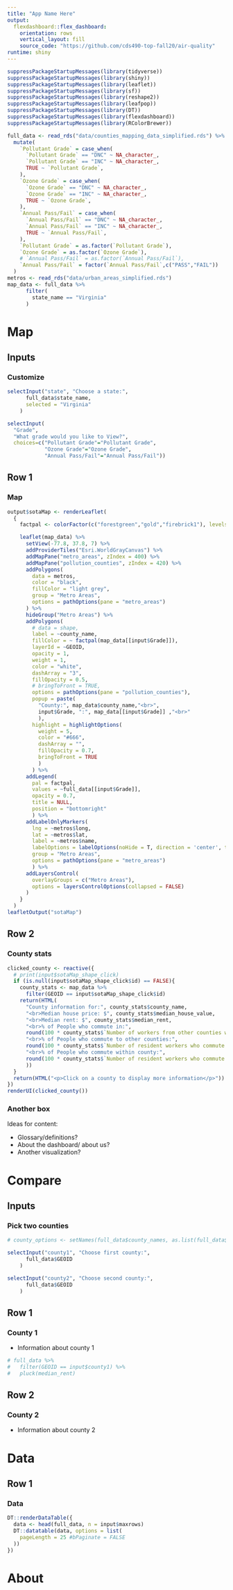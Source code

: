 ```yaml
---
title: "App Name Here"
output: 
  flexdashboard::flex_dashboard:
    orientation: rows
    vertical_layout: fill
    source_code: "https://github.com/cds490-top-fall20/air-quality"
runtime: shiny
---
```


```r
suppressPackageStartupMessages(library(tidyverse))
suppressPackageStartupMessages(library(shiny))
suppressPackageStartupMessages(library(leaflet))
suppressPackageStartupMessages(library(sf))
suppressPackageStartupMessages(library(reshape2))
suppressPackageStartupMessages(library(leafpop))
suppressPackageStartupMessages(library(DT))
suppressPackageStartupMessages(library(flexdashboard))
suppressPackageStartupMessages(library(RColorBrewer))

full_data <- read_rds("data/counties_mapping_data_simplified.rds") %>% 
  mutate(
    `Pollutant Grade` = case_when(
      `Pollutant Grade` == "DNC" ~ NA_character_,
      `Pollutant Grade` == "INC" ~ NA_character_,
      TRUE ~ `Pollutant Grade`,
    ),
    `Ozone Grade` = case_when(
      `Ozone Grade` == "DNC" ~ NA_character_,
      `Ozone Grade` == "INC" ~ NA_character_,
      TRUE ~ `Ozone Grade`,
    ),
    `Annual Pass/Fail` = case_when(
      `Annual Pass/Fail` == "DNC" ~ NA_character_,
      `Annual Pass/Fail` == "INC" ~ NA_character_,
      TRUE ~ `Annual Pass/Fail`,
    ),
    `Pollutant Grade` = as.factor(`Pollutant Grade`),
    `Ozone Grade` = as.factor(`Ozone Grade`),
    # `Annual Pass/Fail` = as.factor(`Annual Pass/Fail`),
    `Annual Pass/Fail` = factor(`Annual Pass/Fail`,c("PASS","FAIL"))
  )
metros <- read_rds("data/urban_areas_simplified.rds")
map_data <- full_data %>% 
      filter(
        state_name == "Virginia"
      )

```


Map
===========

Inputs {.sidebar}
-----------------------------------------------------------------------

### Customize

```r
selectInput("state", "Choose a state:",
      full_data$state_name,
      selected = "Virginia"
    )
```


```r
selectInput(
  "Grade", 
  "What grade would you like to View?", 
  choices=c("Pollutant Grade"="Pollutant Grade",
            "Ozone Grade"="Ozone Grade",      
            "Annual Pass/Fail"="Annual Pass/Fail"))

```



Row 1 {data-height=650}
-----------------------------------------------------------------------

### Map


```r
output$sotaMap <- renderLeaflet(
  {
    factpal <- colorFactor(c("forestgreen","gold","firebrick1"), levels = levels(full_data[[input$Grade]]),na.color = "grey")

    leaflet(map_data) %>% 
      setView(-77.8, 37.8, 7) %>%
      addProviderTiles("Esri.WorldGrayCanvas") %>%
      addMapPane("metro_areas", zIndex = 400) %>%
      addMapPane("pollution_counties", zIndex = 420) %>%
      addPolygons(
        data = metros,
        color = "black",
        fillColor = "light grey",
        group = "Metro Areas",
        options = pathOptions(pane = "metro_areas")
      ) %>%
      hideGroup("Metro Areas") %>%
      addPolygons(
        # data = shape,
        label = ~county_name,
        fillColor = ~ factpal(map_data[[input$Grade]]),
        layerId = ~GEOID,
        opacity = 1,
        weight = 1,
        color = "white",
        dashArray = "3",
        fillOpacity = 0.5,
        # bringToFront = TRUE,
        options = pathOptions(pane = "pollution_counties"),
        popup = paste(
          "County:", map_data$county_name,"<br>",
          input$Grade, ":", map_data[[input$Grade]] ,"<br>"
          ),
        highlight = highlightOptions(
          weight = 5,
          color = "#666",
          dashArray = "",
          fillOpacity = 0.7,
          bringToFront = TRUE
          )
        ) %>% 
      addLegend(
        pal = factpal, 
        values = ~full_data[[input$Grade]], 
        opacity = 0.7, 
        title = NULL,
        position = "bottomright"
        ) %>%
      addLabelOnlyMarkers(
        lng = ~metros$long,
        lat = ~metros$lat,
        label = ~metros$name,
        labelOptions = labelOptions(noHide = T, direction = 'center', textOnly = T),
        group = "Metro Areas",
        options = pathOptions(pane = "metro_areas")
        ) %>%
      addLayersControl(
        overlayGroups = c("Metro Areas"),
        options = layersControlOptions(collapsed = FALSE)
      )
    }
  )
leafletOutput("sotaMap")
```


Row 2 {data-height=350}
-------


### County stats

```r
clicked_county <- reactive({
  # print(input$sotaMap_shape_click)
  if (is.null(input$sotaMap_shape_click$id) == FALSE){
    county_stats <- map_data %>%
      filter(GEOID == input$sotaMap_shape_click$id)
    return(HTML(
      "County information for:", county_stats$county_name,
      "<br>Median house price: $", county_stats$median_house_value,
      "<br>Median rent: $", county_stats$median_rent,
      "<br>% of People who commute in:", 
      round(100 * county_stats$`Number of workers from other counties who commute to work in the county` / county_stats$`Number of residents`),
      "<br>% of People who commute to other counties:", 
      round(100 * county_stats$`Number of resident workers who commute to work in other counties` / county_stats$`Number of residents`),
      "<br>% of People who commute within county:", 
      round(100 * county_stats$`Number of resident workers who commute within county` / county_stats$`Number of residents`)
      ))
  }
  return(HTML("<p>Click on a county to display more information</p>"))
})
renderUI(clicked_county())
```


<!-- Possible information to go here: -->

<!-- * county grades -->

<!-- * transportation emission statistics -->

<!-- * housing information -->

<!-- * commuting information -->

### Another box

Ideas for content:

* Glossary/definitions?
* About the dashboard/ about us?
* Another visualization?




Compare
========

Inputs {.sidebar}
-----------------------------------------------------------------------

### Pick two counties

```r
# county_options <- setNames(full_data$county_names, as.list(full_data$GEOID))
```



```r
selectInput("county1", "Choose first county:",
      full_data$GEOID
    )
```

```r
selectInput("county2", "Choose second county:",
      full_data$GEOID
    )
```

Row 1
------------

### County 1

* Information about county 1

```r
# full_data %>%
#   filter(GEOID == input$county1) %>%
#   pluck(median_rent)
```


Row 2
------------

### County 2

* Information about county 2


Data
=====

## Row 1

### Data

<!-- ```{r} -->
<!-- knitr::kable(head(full_data)) -->
<!-- ``` -->



<!-- ```{r} -->
<!-- renderTable({ -->
<!--   head(full_data, n = 10) -->
<!-- }) -->
<!-- ``` -->


```r
DT::renderDataTable({
  data <- head(full_data, n = input$maxrows)
  DT::datatable(data, options = list(
    pageLength = 25 #bPaginate = FALSE
  ))
})

```


About
======
